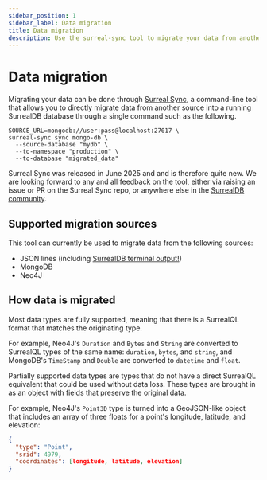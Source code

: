 ```yaml
---
sidebar_position: 1
sidebar_label: Data migration
title: Data migration
description: Use the surreal-sync tool to migrate your data from another database to SurrealDB.
---
```


# Data migration

Migrating your data can be done through [Surreal Sync](https://github.com/surrealdb/surreal-sync), a command-line tool that allows you to directly migrate data from another source into a running SurrealDB database through a single command such as the following.

```
SOURCE_URL=mongodb://user:pass@localhost:27017 \
surreal-sync sync mongo-db \
  --source-database "mydb" \
  --to-namespace "production" \
  --to-database "migrated_data"
```

Surreal Sync was released in June 2025 and and is therefore quite new. We are looking forward to any and all feedback on the tool, either via raising an issue or PR on the Surreal Sync repo, or anywhere else in the [SurrealDB community](/community).

## Supported migration sources

This tool can currently be used to migrate data from the following sources:

* JSON lines (including [SurrealDB terminal output!](/blog/two-new-ways-to-keep-an-eye-on-your-surrealdb-database#saving-logging-output-as-a-file))
* MongoDB
* Neo4J

## How data is migrated

Most data types are fully supported, meaning that there is a SurrealQL format that matches the originating type.

For example, Neo4J's `Duration` and `Bytes` and `String` are converted to SurrealQL types of the same name: `duration`, `bytes`, and `string`, and MongoDB's `TimeStamp` and `Double` are converted to `datetime` and `float`.

Partially supported data types are types that do not have a direct SurrealQL equivalent that could be used without data loss. These types are brought in as an object with fields that preserve the original data.

For example, Neo4J's `Point3D` type is turned into a GeoJSON-like object that includes an array of three floats for a point's longitude, latitude, and elevation:

```json
{
  "type": "Point",
  "srid": 4979,
  "coordinates": [longitude, latitude, elevation]
}
```

